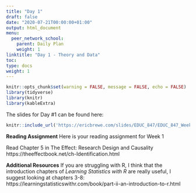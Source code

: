 ```yaml
---
title: "Day 1"
draft: false
date: "2020-07-21T00:00:00+01:00"
output: html_document
menu:
  peer_network_school:
    parent: Daily Plan
    weight: 1
linktitle: "Day 1 - Theory and Data"
toc: 
type: docs
weight: 1
---
```

```r
knitr::opts_chunk$set(warning = FALSE, message = FALSE, echo = FALSE)
library(tidyverse)
library(knitr)
library(kableExtra)
```




The slides for Day #1 can be found here:
```r
knitr::include_url('https://ericbrewe.com/slides/EDUC_847/EDUC_847_Week_1.html#1')
```



**Reading Assignment**
Here is your reading assignment for Week 1

Read Chapter 5 in The Effect: Research Design and Causality  https://theeffectbook.net/ch-Identification.html

**Additional Resources**
If you are struggling with R, I think that the introduction chapters of *Learning Statistics with R* are really useful, I suggest looking at chapters 3-8: https://learningstatisticswithr.com/book/part-ii-an-introduction-to-r.html 
